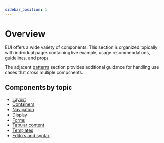 ```yaml
---
sidebar_position: 1
---
```


# Overview

EUI offers a wide variety of components. This section is organized topically with individual pages containing live example, usage recommendations, guidelines, and props.

The adjacent [patterns](../patterns/index.mdx) section provides additional guidance for handling use cases that cross multiple components.

## Components by topic
- [Layout](../layout/flex)
- [Containers](../containers/accordion)
- [Navigation](../navigation/breadcrumbs)
- [Display](../display/badge)
- [Forms](../forms/form-controls/guidelines)
- [Tabular content](../tabular-content/data-grid)
- [Templates](../templates/page-template)
- [Editors and syntax](../editors-syntax/markdown/format)

